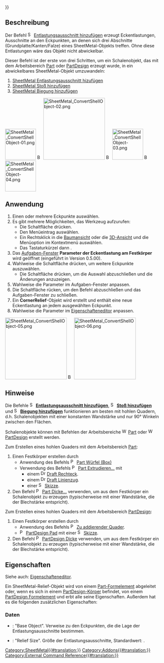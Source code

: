 {{UnfinishedDocu{{#translation:}}}}
<languages/>

{{Docnav/de
|[[SheetMetal_AddCornerRelief/de|Eckentlastung hinzufügen]]
|[[SheetMetal_AddJunction/de|Stoß hinzufügen]]
|[[SheetMetal_Workbench/de|SheetMetal]]
|IconL=SheetMetal_AddCornerRelief.svg
|IconR=SheetMetal_AddJunction.svg
|IconC=Sheetmetal_workbench_icon.svg
}}

{{GuiCommand/de
|Name=SheetMetal AddRelief
|Name/de=SheetMetal EntlastungsausschnittHinzufügen
|MenuLocation=SheetMetal → Make Relief
|Workbenches=[[SheetMetal Workbench/de|Blech (SheetMetal)]]
|Shortcut={{KEY|S}} {{KEY|R}}
|SeeAlso=[[SheetMetal_AddJunction/de|SheetMetal Stoß hinzufügen]], [[SheetMetal_AddBend/de|SheetMetal Biegung hinzufügen]]
}}

<span id="Description"></span>
==Beschreibung== 

Der Befehl [[Image:SheetMetal_AddRelief.svg|16px]] [[SheetMetal_AddRelief/de|Entlastungsausschnitt hinzufügen]] erzeugt Eckentlastungen, Ausschnitte an den Eckpunkten, an denen sich drei Abschnitte (Grundplatte/Kanten/Falze) eines SheetMetal-Objekts treffen. Ohne diese Entlastungen wäre das Objekt nicht abwickelbar.

Dieser Befehl ist der erste von drei Schritten, um ein  Schalenobjekt, das mit dem Arbeitsbereich [[Part_Workbench/de|Part]] oder [[PartDesign_Workbench/de|PartDesign]] erzeugt wurde, in ein abwickelbares SheetMetal-Objekt umzuwandeln:
# [[SheetMetal_AddRelief/de|SheetMetal Entlastungsausschnitt hizufügen]]
# [[SheetMetal_AddJunction/de|SheetMetal Stoß hinzufügen]]
# [[SheetMetal_AddBend/de|SheetMetal Biegung hinzufügen]]

[[Image:SheetMetal_ConvertShellObject-01.png|100px|link=]] [[Image:Button_right.svg|16px|link=]]
[[Image:SheetMetal_ConvertShellObject-02.png|200px|link=SheetMetal_AddRelief]] [[Image:Button_right.svg|16px|link=]]
[[Image:SheetMetal_ConvertShellObject-03.png|100px|link=SheetMetal_AddJunction]] [[Image:Button_right.svg|16px|link=]]
[[Image:SheetMetal_ConvertShellObject-04.png|100px|link=SheetMetal_AddBend]]
{{Caption|Entlastungsausschnitt hinzufügen - Ecken abschneiden}}

<span id="Usage"></span>
==Anwendung== 

# Einen oder mehrere Eckpunkte auswählen.
# Es gibt mehrere Möglichkeiten, das Werkzeug aufzurufen:
#* Die Schaltfläche {{Button|[[Image:SheetMetal_AddRelief.svg|16px]] [[SheetMetal_AddRelief/de|Entlastungsausschnitt hinzufügen]]}} drücken.
#* Den Menüeintrag {{MenuCommand|SheetMetal → [[Image:SheetMetal_AddRelief.svg|16px]] Entlastungsausschnitt hinzufügen}} auswählen.
#* Ein Rechtsklick in die [[Tree_view/de|Baumansicht]] oder die [[3D_view/de|3D-Ansicht]] und die Menüoption {{MenuCommand|SheetMetal → [[Image:SheetMetal_AddRelief.svg|16px]] Entlastungsausschnitt hinzufügen}} im Kontextmenü auswählen.
#* Das Tastaturkürzel {{KEY|S}} dann {{KEY|R}}.
# Das [[Task_panel/de|Aufgaben-Fenster]] '''Parameter der Eckentlastung am Festkörper'''  wird geöffnet (eingeführt in Version 0.5.00).
# Wahlweise die Schaltfläche {{Button|Auswahl}} drücken, um weitere Eckpunkte auszuwählen.
#* Die Schaltfläche {{Button|Vorschau}} drücken, um die Auswahl abzuschließen und die Änderungen anzuzeigen.
# Wahlweise die Parameter im Aufgaben-Fenster anpassen.
# Die Schaltfläche {{Button|OK}} rücken, um den Befehl abzuschließen und das Aufgaben-Fenster zu schließen.
# Ein '''CornerRelief'''-Objekt wird erstellt und enthält eine neue Eckentlastung an jedem ausgewählten Eckpunkt.
# Wahlweise die Parameter im [[Property_editor/de|Eigenschafteneditor]] anpassen.

[[Image:SheetMetal_ConvertShellObject-05.png|200px|link=]] [[Image:Button_right.svg|16px|link=]]
[[Image:SheetMetal_ConvertShellObject-06.png|200px|link=]]

<span id="Notes"></span>
==Hinweise==

Die Befehle [[Image:SheetMetal_AddRelief.svg|16px]] '''[[SheetMetal_AddRelief|Entlastungsausschnitt hinzufügen]]''', [[Image:SheetMetal_AddJunction.svg|16px]] '''[[SheetMetal_AddJunction|Stoß hinzufügen]]''' und [[Image:SheetMetal_AddBend.svg|16px]] '''[[SheetMetal_AddBend|Biegung hinzufügen]]''' funktionieren am besten mit hohlen Quadern, d.h. Schalenobjekten mit einer konstanten Wandstärke und nur 90° Winkeln zwischen den Flächen.

Schalenobjekte können mit Befehlen der Arbeitsbereiche [[Image:Workbench_Part.svg|16px]] [[Part_Workbench/de|Part]]
oder [[Image:Workbench_PartDesign.svg|16px]] [[PartDesign_Workbench/de|PartDesign]] erstellt werden.

Zum Erstellen eines hohlen Quaders mit dem Arbeitsbereich [[Part_Workbench/de|Part]]:
# Einen Festkörper erstellen durch
#* Anwendung des Befehls [[Image:Part_Box.svg|16px]] [[Part_Box/de|Part Würfel (Box)]]
#* Verwendung des Befehls [[Image:Part_Extrude.svg|16px]] [[Part_Extrude/de|Part Extrudieren...]] mit 
#** einem [[Image:Draft_Rectangle.svg|16px]] [[Draft_Rectangle/de|Draft Rechteck]].
#** einem [[Image:Draft_Wire.svg|16px]] [[Draft_Wire/de|Draft Linienzug]].
#** einer [[Image:Sketcher_NewSketch.svg|16px]] [[Sketcher_NewSketch/de|Skizze]].
# Den Befehl [[Image:Part_Thickness.svg|16px]] [[Part_Thickness|Part Dicke...]] verwenden, um aus dem Festkörper ein Schalenobjekt zu erzeugen (typischerweise mit einer Wandstärke, die der Blechstärke entspricht).

Zum Erstellen eines hohlen Quaders mit dem Arbeitsbereich  [[PartDesign_Workbench/de|PartDesign]]:
# Einen Festkörper erstellen durch
#* Anwendung des Befehls [[Image:PartDesign_AdditiveBox.svg|16px]] [[PartDesign_AdditiveBox/de|Zu addierender Quader]].
#* [[Image:PartDesign_Pad.svg|16px]] [[PartDesign Pad/de|PartDesign Pad]] mit einer [[Image:Sketcher_NewSketch.svg|16px]] [[Sketcher NewSketch/de|Skizze]].
# Den Befehl [[File:PartDesign Thickness.svg|16px]] [[PartDesign Thickness/de|PartDesign Dicke]] verwenden, um aus dem Festkörper ein Schalenobjekt zu erzeugen (typischerweise mit einer Wandstärke, die der Blechstärke entspricht).

<span id="Properties"></span>
==Eigenschaften==

Siehe auch: [[Property_editor/de|Eigenschafteneditor]].

Ein SheetMetal-Relief-Objekt wird von einem [[Part_Feature/de|Part-Formelement]] abgeleitet oder, wenn es sich in einem [[PartDesign_Body/de|PartDesign-Körper]] befindet, von einem [[PartDesign_Feature/de|PartDesign Formelement]]
und erbt alle seine Eigenschaften. Außerdem hat es die folgenden zusätzlichen Eigenschaften:

<span id="Data"></span>
===Daten=== 

{{Properties_Title/de|Parameters}}

* {{PropertyData/de|base Object|LinkSub}}: "Base Object". Verweise zu den Eckpunkten, die die Lage der Entlastungsausschnitte bestimmen.
* {{PropertyData/de|relief|Length}}: "Relief Size". Größe der Entlastungsausschnitte,  Standardwert: {{value|2,00 mm}}.


{{Docnav/de
|[[SheetMetal_AddCornerRelief/de|Eckentlastung hinzufügen]]
|[[SheetMetal_AddJunction/de|Stoß hinzufügen]]
|[[SheetMetal_Workbench/de|SheetMetal]]
|IconL=SheetMetal_AddCornerRelief.svg
|IconR=SheetMetal_AddJunction.svg
|IconC=Sheetmetal_workbench_icon.svg
}}

[[Category:SheetMetal{{#translation:}}]]
[[Category:Addons{{#translation:}}]]
[[Category:External Command Reference{{#translation:}}]]